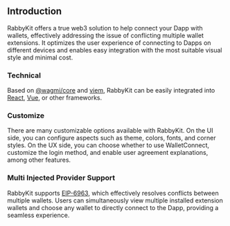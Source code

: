 ## Introduction

RabbyKit offers a true web3 solution to help connect your Dapp with wallets, effectively addressing the issue of conflicting multiple wallet extensions. It optimizes the user experience of connecting to Dapps on different devices and enables easy integration with the most suitable visual style and minimal cost.

### Technical

Based on [@wagmi/core](https://1.x.wagmi.sh/core/getting-started) and [viem](https://v1.viem.sh/), RabbyKit can be easily integrated into [React](https://react.dev/), [Vue](https://vuejs.org/), or other frameworks.

### Customize

There are many customizable options available with RabbyKit. On the UI side, you can configure aspects such as theme, colors, fonts, and corner styles. On the UX side, you can choose whether to use WalletConnect, customize the login method, and enable user agreement explanations, among other features.

### Multi Injected Provider Support

RabbyKit supports [EIP-6963](https://eips.ethereum.org/EIPS/eip-6963), which effectively resolves conflicts between multiple wallets. Users can simultaneously view multiple installed extension wallets and choose any wallet to directly connect to the Dapp, providing a seamless experience.
